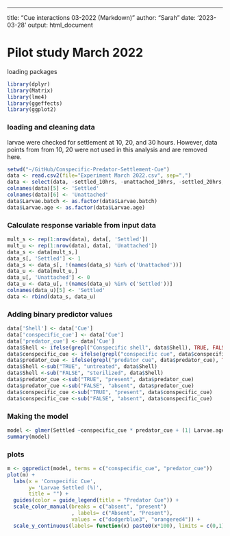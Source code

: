 ---
title: "Cue interactions 03-2022 (Markdown)"
author: "Sarah"
date: '2023-03-28'
output: html_document


# Pilot study March 2022 

loading packages 

```r
library(dplyr)
library(Matrix)
library(lme4)
library(ggeffects)
library(ggplot2)
```


### loading and cleaning data

larvae were checked for settlement at 10, 20, and 30 hours. However, data points from from 10, 20 were not used in this analysis and are removed here.  

```r
setwd("~/GitHub/Conspecific-Predator-Settlement-Cue")
data <- read.csv2(file="Experiment March 2022.csv", sep=",")
data <- select(data, -settled_10hrs, -unattached_10hrs, -settled_20hrs, -unattached_20hrs)
colnames(data)[5] <- 'Settled'
colnames(data)[6] <- 'Unattached'
data$Larvae.batch <- as.factor(data$Larvae.batch)
data$Larvae.age <- as.factor(data$Larvae.age)
```

### Calculate response variable from input data

```r
mult_s <- rep(1:nrow(data), data[, 'Settled'])
mult_u <- rep(1:nrow(data), data[, 'Unattached'])
data_s <- data[mult_s,]
data_s[, 'Settled'] <- 1
data_s <- data_s[, !(names(data_s) %in% c('Unattached'))]
data_u <- data[mult_u,]
data_u[, 'Unattached'] <- 0
data_u <- data_u[, !(names(data_u) %in% c('Settled'))]
colnames(data_u)[5] <- 'Settled'
data <- rbind(data_s, data_u)
```


### Adding binary predictor values

```r
data['Shell'] <- data['Cue']
data['conspecific_cue'] <- data['Cue']
data['predator_cue'] <- data['Cue']
data$Shell <- ifelse(grepl("Conspecific shell", data$Shell), TRUE, FALSE)
data$conspecific_cue <- ifelse(grepl("conspecific cue", data$conspecific_cue), TRUE, FALSE)
data$predator_cue <- ifelse(grepl("predator cue", data$predator_cue), TRUE, FALSE)
data$Shell <-sub("TRUE", "untreated", data$Shell)
data$Shell <-sub("FALSE", "sterilized", data$Shell)
data$predator_cue <-sub("TRUE", "present", data$predator_cue)
data$predator_cue <-sub("FALSE", "absent", data$predator_cue)
data$conspecific_cue <-sub("TRUE", "present", data$conspecific_cue)
data$conspecific_cue <-sub("FALSE", "absent", data$conspecific_cue)
```

### Making the model 


```r
model <- glmer(Settled ~conspecific_cue * predator_cue + (1| Larvae.age) + (1| Larvae.batch) + (1 | Crab), data = data, family = binomial)
summary(model)
```

### plots
```r
m <- ggpredict(model, terms = c("conspecific_cue", "predator_cue"))
plot(m) +
  labs(x = 'Conspecific Cue', 
       y= 'Larvae Settled (%)',
       title = "") +
  guides(color = guide_legend(title = "Predator Cue")) +
  scale_color_manual(breaks = c("absent", "present")
                     , labels= c("Absent", "Present"),
                     values = c("dodgerblue3", "orangered4")) +
  scale_y_continuous(labels= function(x) paste0(x*100), limits = c(0,1))
```



